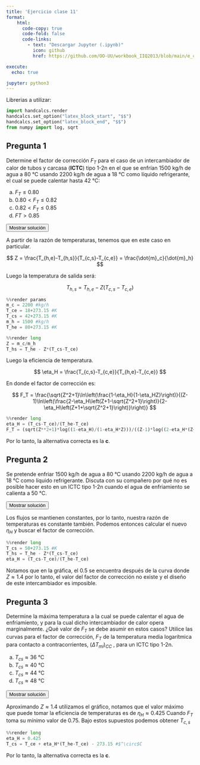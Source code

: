 ```yaml
---
title: 'Ejercicio clase 11'
format:
    html: 
      code-copy: true
      code-fold: false
      code-links: 
        - text: "Descargar Jupyter (.ipynb)"
          icon: github
          href: https://github.com/OO-UU/workbook_IIQ2013/blob/main/e_clase/jupyter/IIQ2013_C11.ipynb

execute: 
  echo: true

jupyter: python3
---
```


Librerias a utilizar:

```python
import handcalcs.render
handcalcs.set_option("latex_block_start", "$$")
handcalcs.set_option("latex_block_end", "$$")
from numpy import log, sqrt
```

## Pregunta 1

Determine el factor de corrección $F_T$ para el caso de un intercambiador de calor de tubos y carcasa (**ICTC**) tipo 1-2n en el que se enfrían $1500~\text{kg/h}$ de agua a $80~\text{°C}$ usando $2200~\text{kg/h}$ de agua a $18~\text{°C}$ como líquido refrigerante, el cual se puede calentar hasta $42~\text{°C}$:

(a) $F_T \leq 0.80$ \
(b) $0.80 < F_T \leq 0.82$ \
(c) $0.82 < F_T \leq 0.85$ \
(d) $FT > 0.85$

<button class="btn btn-success" data-bs-toggle="collapse" href="#ec_11-1-sol" aria-expanded="false">Mostrar solución</button>

::: {#ec_11-1-sol .collapse .multi-collapse}

A partir de la razón de temperaturas, tenemos que en este caso en particular.

$$
Z = \frac{T_{h,e}-T_{h,s}}{T_{c,s}-T_{c,e}} = \frac{\dot{m}_c}{\dot{m}_h}
$$

Luego la temperatura de salida será:

$$
T_{h,s} = T_{h,e} - Z(T_{c,s}-T_{c,e})
$$

```python
%%render params
m_c = 2200 #kg/h
T_ce = 18+273.15 #K
T_cs = 42+273.15 #K
m_h = 1500 #kg/h
T_he = 80+273.15 #K
```

```python
%%render long
Z = m_c/m_h
T_hs = T_he - Z*(T_cs-T_ce)
```

Luego la eficiencia de temperatura.

$$
\eta_H = \frac{T_{c,s}-T_{c,e}}{T_{h,e}-T_{c,e}}
$$

En donde el factor de corrección es:

$$
F_T = \frac{\sqrt{Z^2+1}\ln\left(\frac{1-\eta_H}{1-\eta_HZ}\right)}{(Z-1)\ln\left(\frac{2-\eta_H\left(Z+1-\sqrt{Z^2+1}\right)}{2-\eta_H\left(Z+1+\sqrt{Z^2+1}\right)}\right)}
$$

```python
%%render long
eta_H = (T_cs-T_ce)/(T_he-T_ce)
F_T = (sqrt(Z**2+1)*log((1-eta_H)/(1-eta_H*Z)))/((Z-1)*log((2-eta_H*(Z+1-sqrt(Z**2+1)))/(2-eta_H*(Z+1+sqrt(Z**2+1)))))
```

Por lo tanto, la alternativa correcta es la **c**.

:::

## Pregunta 2

Se pretende enfriar $1500~\text{kg/h}$ de agua a $80~\text{°C}$ usando $2200~\text{kg/h}$ de agua a $18~\text{°C}$ como líquido refrigerante. Discuta con su compañero por qué no es posible hacer esto en un ICTC tipo 1-2n cuando el agua de enfriamiento se calienta a $50~\text{°C}$.

<button class="btn btn-success" data-bs-toggle="collapse" href="#ec_11-2-sol" aria-expanded="false">Mostrar solución</button>

::: {#ec_11-2-sol .collapse .multi-collapse}

Los flujos se mantienen constantes, por lo tanto, nuestra razón de temperaturas es constante también. Podemos entonces calcular el nuevo $\eta_H$ y buscar el factor de corrección.

```python
%%render long
T_cs = 50+273.15 #K
T_hs = T_he - Z*(T_cs-T_ce)
eta_H = (T_cs-T_ce)/(T_he-T_ce)
```

Notamos que en la gráfica, el $0.5$ se encuentra después de la curva donde $Z\approx1.4$ por lo tanto, el valor del factor de corrección no existe y el diseño de este intercambiador es imposible.

:::

## Pregunta 3

Determine la máxima temperatura a la cual se puede calentar el agua de enfriamiento, y para la cual dicho intercambiador de calor opera marginalmente. ¿Qué valor de $F_T$ se debe asumir en estos casos? Utilice las curvas para el factor de corrección, $F_T$ de la temperatura media logarítmica para contacto a contracorrientes, $(\Delta T_{ml})_{CC}$ , para un ICTC tipo 1-2n.

(a) $T_{cs} \approx 36~\text{°C}$\
(b) $T_{cs} \approx 40~\text{°C}$\
(c) $T_{cs} \approx 44~\text{°C}$\
(d) $T_{cs} \approx 48~\text{°C}$

<button class="btn btn-success" data-bs-toggle="collapse" href="#ec_11-3-sol" aria-expanded="false">Mostrar solución</button>

::: {#ec_11-3-sol .collapse .multi-collapse}

Aproximando $Z\approx 1.4$ utilizamos el gráfico, notamos que el valor máximo que puede tomar la eficiencia de temperaturas es de $\eta_H\approx0.425$ Cuando $F_T$ toma su mínimo valor de 0.75. Bajo estos supuestos podemos obtener $T_{c,s}$

```python
%%render long
eta_H = 0.425
T_cs = T_ce + eta_H*(T_he-T_ce) - 273.15 #$^\circ$C
```

Por lo tanto, la alternativa correcta es la **c**.

:::